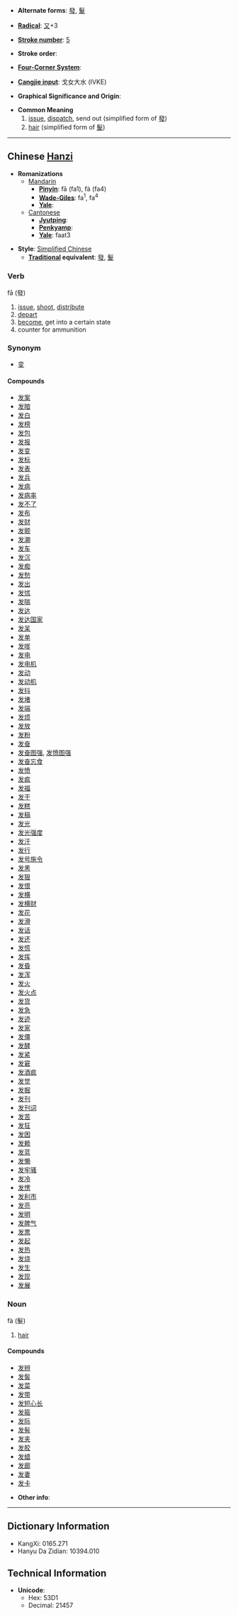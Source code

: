 * '''Alternate forms''': [[發]], [[髮]]

* '''[[Wiktionary:Chinese radical index| Radical]]''': [[Wiktionary:Chinese radical index 又|又]]+3

* '''[[Wiktionary:Chinese total strokes index|Stroke number]]''': [[Wiktionary:Chinese total strokes index 5|5]]

* '''Stroke order''': 

* '''[[Wiktionary:Chinese four corner index|Four-Corner System]]''': 

* '''[[Wiktionary:Chinese Cangjie index|Cangjie input]]''': 戈女大水 (IVKE)

* '''Graphical Significance and Origin''': 

* '''Common Meaning'''
*# [[issue]], [[dispatch]], send out (simplified form of [[發]])
*# [[hair]] (simplified form of [[髮]])

----

== Chinese [[Hanzi]] ==

* '''Romanizations'''
** [[Mandarin]]
*** '''[[Pinyin]]''': fā (fa1), fà (fa4)
*** '''[[Wade-Giles]]''': fa<sup>1</sup>, fa<sup>4</sup>
*** '''[[Yale]]''': 
**[[Cantonese]]
***'''[[Jyutping]]''':
***'''[[Penkyamp]]''': 
***'''[[Yale]]''': faat3

* '''Style''': [[Simplified Chinese]] 
** '''[[Traditional Chinese|Traditional]] equivalent''': [[發]], [[髮]]

===Verb===
fā (發)

# [[issue]], [[shoot]], [[distribute]]
# [[depart]]
# [[become]], get into a certain state
# counter for ammunition

===Synonym===
*[[变]]

====Compounds====
*[[发案]]
*[[发暗]]
*[[发白]]
*[[发榜]]
*[[发包]]
*[[发报]]
*[[发变]]
*[[发标]]
*[[发表]]
*[[发兵]]
*[[发病]]
*[[发病率]]
*[[发不了]]
*[[发布]]
*[[发财]]
*[[发颤]]
*[[发潮]]
*[[发车]]
*[[发沉]]
*[[发痴]]
*[[发愁]]
*[[发出]]
*[[发怵]]
*[[发喘]]
*[[发达]]
*[[发达国家]]
*[[发呆]]
*[[发单]]
*[[发嗲]]
*[[发电]]
*[[发电机]]
*[[发动]]
*[[发动机]]
*[[发抖]]
*[[发堵]]
*[[发端]]
*[[发烦]]
*[[发放]]
*[[发粉]]
*[[发奋]]
*[[发奋图强]], [[发愤图强]]
*[[发奋忘食]]
*[[发愤]]
*[[发疯]]
*[[发福]]
*[[发干]]
*[[发糕]]
*[[发稿]]
*[[发光]]
*[[发光强度]]
*[[发汗]]
*[[发行]]
*[[发号施令]]
*[[发黑]]
*[[发狠]]
*[[发恨]]
*[[发横]]
*[[发横财]]
*[[发花]]
*[[发滑]]
*[[发话]]
*[[发还]]
*[[发慌]]
*[[发挥]]
*[[发昏]]
*[[发浑]]
*[[发火]]
*[[发火点]]
*[[发货]]
*[[发急]]
*[[发迹]]
*[[发家]]
*[[发僵]]
*[[发酵]]
*[[发紧]]
*[[发窘]]
*[[发酒疯]]
*[[发觉]]
*[[发掘]]
*[[发刊]]
*[[发刊词]]
*[[发苦]]
*[[发狂]]
*[[发困]]
*[[发赖]]
*[[发蓝]]
*[[发懒]]
*[[发牢骚]]
*[[发冷]]
*[[发愣]]
*[[发利市]]
*[[发亮]]
*[[发明]]
*[[发脾气]]
*[[发票]]
*[[发起]]
*[[发热]]
*[[发烧]]
*[[发生]]
*[[发现]]
*[[发展]]

===Noun===
fà (髮)

# [[hair]]
====Compounds====
*[[发辫]]
*[[发鬓]]
*[[发菜]]
*[[发带]]
*[[发短心长]]
*[[发箍]]
*[[发际]]
*[[发髻]]
*[[发夹]]
*[[发胶]]
*[[发蜡]]
*[[发廊]]
*[[发妻]]
*[[发卡]]

* '''Other info''': 

----

== Dictionary Information ==

* KangXi: 0165.271
* Hanyu Da Zidian: 10394.010

== Technical Information ==

* '''Unicode''':
** Hex: 53D1
** Decimal: 21457